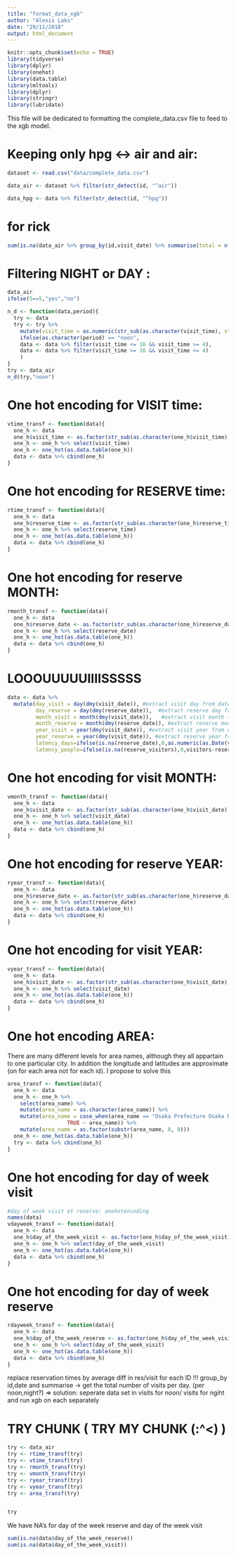 ```yaml
---
title: "format_data_xgb"
author: "Alexis Laks"
date: "29/11/2018"
output: html_document
---
```


```r
knitr::opts_chunk$set(echo = TRUE)
library(tidyverse)
library(dplyr)
library(onehot)
library(data.table)
library(mltools)
library(dplyr)
library(stringr)
library(lubridate)
```

This file will be dedicated to formatting the complete_data.csv file to feed to the xgb model.


# Keeping only hpg <-> air and air:

```r
dataset <- read.csv("data/complete_data.csv")
```


```r
data_air <- dataset %>% filter(str_detect(id, "^air"))
```

```r
data_hpg <- data %>% filter(str_detect(id, "^hpg"))
```


# for rick
```r
sum(is.na(data_air %>% group_by(id,visit_date) %>% summarise(total = n())))
```


# Filtering NIGHT or DAY :

```r
data_air
ifelse(5==5,"yes","no")

n_d <- function(data,period){
  try <- data
  try <- try %>% 
    mutate(visit_time = as.numeric(str_sub(as.character(visit_time), start = 0, end = 3)))
    ifelse(as.character(period) == "noon",
    data <- data %>% filter(visit_time <= 16 && visit_time >= 4),
    data <- data %>% filter(visit_time >= 16 && visit_time <= 4)
    )
}
try <- data_air
n_d(try,"noon")
```


# One hot encoding for VISIT time:

```r
vtime_transf <- function(data){
  one_h <- data
  one_h$visit_time <- as.factor(str_sub(as.character(one_h$visit_time), start = 0, end = 3)) #put visit_time as factor, and only extract the hour for the time: the first two components of the time: ex 19:00:00 will be converted to 19
  one_h <- one_h %>% select(visit_time)
  one_h <- one_hot(as.data.table(one_h))
  data <- data %>% cbind(one_h)
}
```

# One hot encoding for RESERVE time:

```r
rtime_transf <- function(data){
  one_h <- data
  one_h$reserve_time <- as.factor(str_sub(as.character(one_h$reserve_time), start = 0, end = 3))
  one_h <- one_h %>% select(reserve_time)
  one_h <- one_hot(as.data.table(one_h))
  data <- data %>% cbind(one_h)
}
```

# One hot encoding for reserve MONTH:

```r
rmonth_transf <- function(data){
  one_h <- data
  one_h$reserve_date <- as.factor(str_sub(as.character(one_h$reserve_date), start = 6, end = 7))
  one_h <- one_h %>% select(reserve_date)
  one_h <- one_hot(as.data.table(one_h))
  data <- data %>% cbind(one_h)
}

```

# LOOOUUUUUIIIISSSSS 
```r
data <- data %>%
  mutate(day_visit = day(dmy(visit_date)), #extract visit day from date
         day_reserve = day(dmy(reserve_date)),  #extract reserve day from date
         month_visit = month(dmy(visit_date)),   #extract visit month from date
         month_reserve = month(dmy(reserve_date)), #extract reserve month from date
         year_visit = year(dmy(visit_date)), #extract visit year from date
         year_reserve = year(dmy(visit_date)), #extract reserve year from date
         latency_days=ifelse(is.na(reserve_date),0,as.numeric(as.Date(visit_date)-as.Date(reserve_date))), #days between reservation vs visit. if no reservation then will be 0
         latency_people=ifelse(is.na(reserve_visitors),0,visitors-reserve_visitors)) #difference in the number of people from the party between reservation vs visit. if no reservation then will be 0
```

# One hot encoding for visit MONTH:

```r
vmonth_transf <- function(data){
  one_h <- data
  one_h$visit_date <- as.factor(str_sub(as.character(one_h$visit_date), start = 6, end = 7))
  one_h <- one_h %>% select(visit_date)
  one_h <- one_hot(as.data.table(one_h))
  data <- data %>% cbind(one_h)
}

```

# One hot encoding for reserve YEAR:

```r
ryear_transf <- function(data){
  one_h <- data
  one_h$reserve_date <- as.factor(str_sub(as.character(one_h$reserve_date), start = 0, end = 4))
  one_h <- one_h %>% select(reserve_date)
  one_h <- one_hot(as.data.table(one_h))
  data <- data %>% cbind(one_h)
}
```

# One hot encoding for visit YEAR:

```r
vyear_transf <- function(data){
  one_h <- data
  one_h$visit_date <- as.factor(str_sub(as.character(one_h$visit_date), start = 0, end = 4))
  one_h <- one_h %>% select(visit_date)
  one_h <- one_hot(as.data.table(one_h))
  data <- data %>% cbind(one_h)
}
```

# One hot encoding AREA:

There are many different levels for area names, although they all appartain to one particular city. In addition the longitude and latitudes are approximate (on for each area not for each id). I propose to solve this 

```r
area_transf <- function(data){
  one_h <- data
  one_h <- one_h %>%
    select(area_name) %>% 
    mutate(area_name = as.character(area_name)) %>% 
    mutate(area_name = case_when(area_name == "Osaka Prefecture Osaka None" ~ "Ōsaka-fu Prefecture Osaka None",
                   TRUE ~ area_name)) %>% 
    mutate(area_name = as.factor(substr(area_name, 0, 8)))
  one_h <- one_hot(as.data.table(one_h))
  try <- data %>% cbind(one_h)
}
```

# One hot encoding for day of week visit
```r
#day of week visit et reserve: onehotencoding
names(data)
vdayweek_transf <- function(data){
  one_h <- data
  one_h$day_of_the_week_visit <- as.factor(one_h$day_of_the_week_visit)
  one_h <- one_h %>% select(day_of_the_week_visit)
  one_h <- one_hot(as.data.table(one_h))
  data <- data %>% cbind(one_h)
}
```

# One hot encoding for day of week reserve
```r
rdayweek_transf <- function(data){
  one_h <- data
  one_h$day_of_the_week_reserve <- as.factor(one_h$day_of_the_week_visit)
  one_h <- one_h %>% select(day_of_the_week_visit)
  one_h <- one_hot(as.data.table(one_h))
  data <- data %>% cbind(one_h)
}
```

replace reservation times by average diff in res/visit for each ID !!!
group_by id,date and summarise -> get the total number of visits per day. (per noon,night?) => solution: seperate data set in visits for noon/ visits for ngiht and run xgb on each separately

# TRY CHUNK ( TRY MY CHUNK (:^<) )

```r
try <- data_air
try <- rtime_transf(try)
try <- vtime_transf(try)
try <- rmonth_transf(try)
try <- vmonth_transf(try)
try <- ryear_transf(try)
try <- vyear_transf(try)
try <- area_transf(try)


try
```


We have NA's for day of the week reserve and day of the week visit
```r
sum(is.na(data$day_of_the_week_reserve))
sum(is.na(data$day_of_the_week_visit))
```
